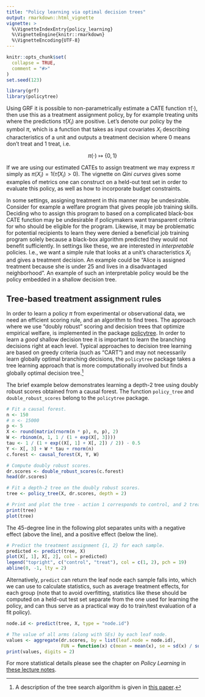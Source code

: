 ```yaml
---
title: "Policy learning via optimal decision trees"
output: rmarkdown::html_vignette
vignette: >
  %\VignetteIndexEntry{policy_learning}
  %\VignetteEngine{knitr::rmarkdown}
  %\VignetteEncoding{UTF-8}
---
```


```r
knitr::opts_chunk$set(
  collapse = TRUE,
  comment = "#>"
)
set.seed(123)
```

```r
library(grf)
library(policytree)
```

Using GRF it is possible to non-parametrically estimate a CATE function $\hat \tau(\cdot)$, then use this as a treatment assignment policy, by for example treating units where the predictions $\hat \tau(X_i)$ are positive. Let's denote our policy by the symbol $\pi$, which is a function that takes as input covariates $X_i$ describing characteristics of a unit and outputs a treatment decision where $0$ means don't treat and $1$ treat, i.e.

$$
\pi(\cdot) \mapsto \{0, 1\}
$$

If we are using our estimated CATEs to assign treatment we may express $\pi$ simply as $\pi(X_i) = 1(\hat \tau(X_i) > 0)$. The vignette on *Qini curves* gives some examples of metrics one can construct on a held-out test set in order to evaluate this policy, as well as how to incorporate budget constraints.

In some settings, assigning treatment in this manner may be undesirable. Consider for example a welfare program that gives people job training skills. Deciding who to assign this program to based on a complicated black-box CATE function may be undesirable if policymakers want transparent criteria for who should be eligible for the program. Likewise, it may be problematic for potential recipients to learn they were denied a  beneficial job training program solely because a black-box algorithm predicted they would not benefit sufficiently. In settings like these, we are interested in *interpretable* policies. I.e., we want a simple rule that looks at a unit's characteristics $X_i$ and gives a treatment decision. An example could be "Alice is assigned treatment because she is under 25 and lives in a disadvantaged neighborhood". An example of such an interpretable policy would be the policy embedded in a shallow decision tree.

## Tree-based treatment assignment rules

In order to learn a policy $\pi$ from experimental or observational data, we need an efficient scoring rule, and an algorithm to find trees. The approach where we use "doubly robust" scoring and decision trees that optimize empirical welfare, is implemented in the package [policytree](https://github.com/grf-labs/policytree). In order to learn a *good* shallow decision tree it is important to learn the branching decisions right at each level. Typical approaches to decision tree learning are based on greedy criteria (such as "CART") and may not necessarily learn globally optimal branching decisions, the `policytree` package takes a tree learning approach that is more computationally involved but finds a globally optimal decision tree.[^algo]

The brief example below demonstrates learning a depth-2 tree using doubly robust scores obtained from a causal forest. The function `policy_tree` and `double_robust_scores` belong to the `policytree` package.

```r
# Fit a causal forest.
n <- 150
# n <- 15000
p <- 5
X <- round(matrix(rnorm(n * p), n, p), 2)
W <- rbinom(n, 1, 1 / (1 + exp(X[, 3])))
tau <- 1 / (1 + exp((X[, 1] + X[, 2]) / 2)) - 0.5
Y <- X[, 3] + W * tau + rnorm(n)
c.forest <- causal_forest(X, Y, W)

# Compute doubly robust scores.
dr.scores <- double_robust_scores(c.forest)
head(dr.scores)

# Fit a depth-2 tree on the doubly robust scores.
tree <- policy_tree(X, dr.scores, depth = 2)

# Print and plot the tree - action 1 corresponds to control, and 2 treated.
print(tree)
plot(tree)
```

The 45-degree line in the following plot separates units with a negative effect (above the line), and a positive effect (below the line).

```r
# Predict the treatment assignment {1, 2} for each sample.
predicted <- predict(tree, X)
plot(X[, 1], X[, 2], col = predicted)
legend("topright", c("control", "treat"), col = c(1, 2), pch = 19)
abline(0, -1, lty = 2)
```

Alternatively, `predict` can return the leaf node each sample falls into, which we can use to calculate statistics, such as average treatment effects, for each group (note that to avoid overfitting, statistics like these should be computed on a held-out test set separate from the one used for learning the policy, and can thus serve as a practical way do to train/test evaluation of a fit policy).

```r
node.id <- predict(tree, X, type = "node.id")

# The value of all arms (along with SEs) by each leaf node.
values <- aggregate(dr.scores, by = list(leaf.node = node.id),
                    FUN = function(x) c(mean = mean(x), se = sd(x) / sqrt(length(x))))
print(values, digits = 2)
```

For more statistical details please see the chapter on *Policy Learning* in [these lecture notes](https://web.stanford.edu/~swager/stats361.pdf).

[^algo]: A description of the tree search algorithm is given in [this paper](https://joss.theoj.org/papers/10.21105/joss.02232.pdf).
